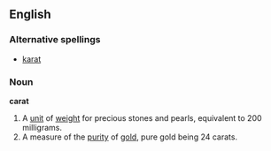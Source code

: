 ==English==

===Alternative spellings===
*[[karat]]

===Noun===
'''carat'''
# A [[unit]] of [[weight]] for precious stones and pearls,  equivalent to 200 milligrams.
# A measure of the [[purity]] of [[gold]], pure gold being 24 carats.